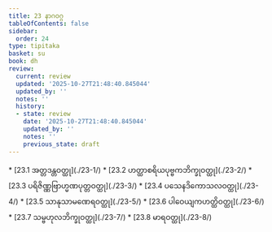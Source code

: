 ```yaml
---
title: 23 နာဂဝဂ္ဂ
tableOfContents: false
sidebar:
  order: 24
type: tipitaka
basket: su
book: dh
review:
  current: review
  updated: '2025-10-27T21:48:40.845044'
  updated_by: ''
  notes: ''
  history:
  - state: review
    date: '2025-10-27T21:48:40.845044'
    updated_by: ''
    notes: ''
    previous_state: draft
---
```



<ReviewStatus review={frontmatter.review} showDetails={true} />

<HypothesisAnnotation frontmatter={frontmatter} />

<DynamicBreadcrumb />



<TableOfContents book="dh" section="23">
* [23.1 အတ္တဒန္တဝတ္ထု](./23-1/)
* [23.2 ဟတ္ထာစရိယပုဗ္ဗကဘိက္ခုဝတ္ထု](./23-2/)
* [23.3 ပရိဇိဏ္ဏဗြာဟ္မဏပုတ္တဝတ္ထု](./23-3/)
* [23.4 ပသေနဒိကောသလဝတ္ထု](./23-4/)
* [23.5 သာနုသာမဏေရဝတ္ထု](./23-5/)
* [23.6 ပါဝေယျကဟတ္ထိဝတ္ထု](./23-6/)
* [23.7 သမ္ဗဟုလဘိက္ခုဝတ္ထု](./23-7/)
* [23.8 မာရဝတ္ထု](./23-8/)
</TableOfContents>